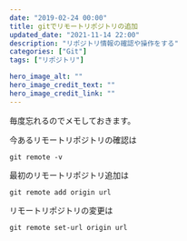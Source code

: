 ```yaml
---
date: "2019-02-24 00:00"
title: gitでリモートリポジトリの追加
updated_date: "2021-11-14 22:00"
description: "リポジトリ情報の確認や操作をする"
categories: ["Git"]
tags: ["リポジトリ"]

hero_image_alt: ""
hero_image_credit_text: ""
hero_image_credit_link: ""
---
```




毎度忘れるのでメモしておきます。

今あるリモートリポジトリの確認は
```
git remote -v
```

最初のリモートリポジトリ追加は
```
git remote add origin url
```

リモートリポジトリの変更は
```
git remote set-url origin url
```
